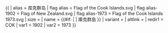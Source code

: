 {{ {{{1<noinclude>|country showdata</noinclude>}}}
| alias = 库克群岛
| flag alias = Flag of the Cook Islands.svg
| flag alias-1902 = Flag of New Zealand.svg
| flag alias-1973 = Flag of the Cook Islands 1973.svg
| size = {{{size|}}}
| name = {{#if: {{{name|}}} | {{{name|}}} | 庫克群島 }}
| variant = {{{variant|}}}
| altlink = {{{altlink|}}}
<noinclude>
| redir1 = COK
| var1 = 1902
| var2 = 1973
</noinclude>
}}